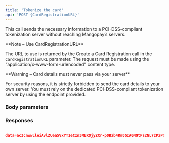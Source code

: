 ```yaml
---
title: 'Tokenize the card'  
api: 'POST {CardRegistrationURL}'  
---
```


  

This call sends the necessary information to a PCI-DSS-compliant tokenization server without reaching Mangopay’s servers.  

<Note>  
**Note – Use CardRegistrationURL** 
  
The URL to use is returned by the Create a Card Registration call in the `CardRegistrationURL` parameter.
The request must be made using the “application/x-www-form-urlencoded" content type.  
</Note>  

<Warning>  
**Warning – Card details must never pass via your server** 
  
For security reasons, it is strictly forbidden to send the card details to your own server. You must rely on the dedicated PCI-DSS-compliant tokenization server by using the endpoint provided.  
</Warning>  

### Body parameters  

<accessKeyRef />  

<data />  

<cardNumber />  

<cardExpirationDate />  

<cardCvx />  

### Responses  

<AccordionGroup>

<Accordion title="200">

</Accordion>

</AccordionGroup>  

<ResponseExample>  

```json 200   

data=acIcnwwLleiAvlZUea5VxYT1eCIn3MER8jyZXr-p8Bzb4Rm8GIA0MQtPs2NL7zPzPO_I7EjQm-m92V909JUL6KT-PmPzJfAQZV_8PIz6wKvjorGNaNd8Mg1rqN6eBpS5Nx0xgKTVnyDj15oG8jR875  

 ```  

</ResponseExample>